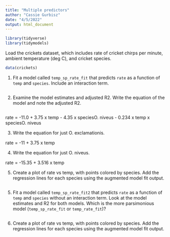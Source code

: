 ```yaml
---
title: "Multiple predictors"
author: "Cassie Gurbisz"
date: "4/5/2022"
output: html_document
---
```


```r
library(tidyverse)
library(tidymodels)
```

Load the crickets dataset, which includes rate of cricket chirps per minute, ambient temperature (deg C), and cricket species. 
```r
data(crickets)
```

1. Fit a model called `temp_sp_rate_fit` that predicts `rate` as a function of `temp` and `species`. Include an interaction term. 
```r

```

2. Examine the model estimates and adjusted R2. Write the equation of the model and note the adjusted R2. 
```r

```

rate = -11.0 + 3.75 x temp - 4.35 x speciesO. niveus - 0.234 x temp x speciesO. niveus

3. Write the equation for just O. exclamationis.

rate = -11 + 3.75 x temp 

4. Write the equation for just O. niveus.

rate = -15.35  + 3.516 x temp

5. Create a plot of rate vs temp, with points colored by species. Add the regression lines for each species using the augmented model fit output.
```r

```

5. Fit a model called `temp_sp_rate_fit2` that predicts `rate` as a function of `temp` and `species` without an interaction term. Look at the model estimates and R2 for both models. Which is the more parsimonious model (`temp_sp_rate_fit` or `temp_rate_fit`)?
```r

```

6. Create a plot of rate vs temp, with points colored by species. Add the regression lines for each species using the augmented model fit output.
```r

```


